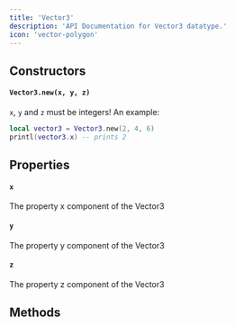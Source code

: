 ```yaml
---
title: 'Vector3'
description: 'API Documentation for Vector3 datatype.'
icon: 'vector-polygon'
---
```


## Constructors
#### `Vector3.new(x, y, z)`
`x`, `y` and `z` must be integers! An example:
```lua
local vector3 = Vector3.new(2, 4, 6)
printl(vector3.x) -- prints 2
```

## Properties
#### `x`
The property x component of the Vector3

#### `y`
The property y component of the Vector3

#### `z`
The property z component of the Vector3

## Methods
